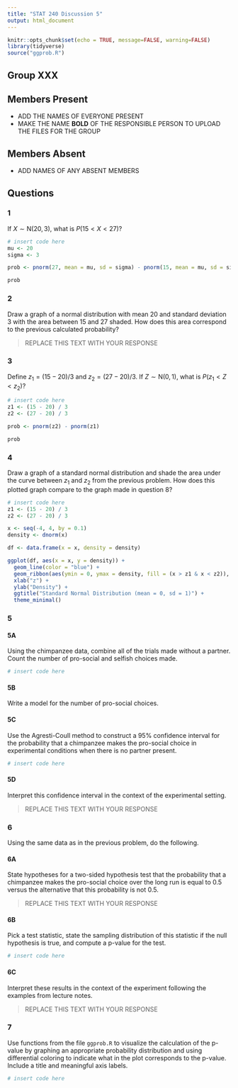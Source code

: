 ---
title: "STAT 240 Discussion 5"
output: html_document
---

```{r setup, include=FALSE}
knitr::opts_chunk$set(echo = TRUE, message=FALSE, warning=FALSE)
library(tidyverse)
source("ggprob.R")
```

## Group XXX 

## Members Present

- ADD THE NAMES OF EVERYONE PRESENT
- MAKE THE NAME **BOLD** OF THE RESPONSIBLE PERSON TO UPLOAD THE FILES FOR THE GROUP

## Members Absent

- ADD NAMES OF ANY ABSENT MEMBERS

## Questions


### 1

If $X \sim \text{N}(20, 3)$, what is $P(15 < X < 27)$?

```{r}
# insert code here
mu <- 20
sigma <- 3

prob <- pnorm(27, mean = mu, sd = sigma) - pnorm(15, mean = mu, sd = sigma)

prob
```


### 2

Draw a graph of a normal distribution with mean 20 and standard deviation 3 with the area between 15 and 27 shaded.
How does this area correspond to the previous calculated probability?

> REPLACE THIS TEXT WITH YOUR RESPONSE



### 3

Define $z_1 = (15 - 20)/3$ and $z_2 = (27 - 20)/3$.
If $Z \sim \text{N}(0,1)$, what is $P(z_1 < Z < z_2)$?

```{r}
# insert code here
z1 <- (15 - 20) / 3
z2 <- (27 - 20) / 3

prob <- pnorm(z2) - pnorm(z1)

prob
```



### 4

Draw a graph of a standard normal distribution and shade the area under the curve between $z_1$ and $z_2$ from the previous problem.
How does this plotted graph compare to the graph made in question 8?

```{r}
# insert code here
z1 <- (15 - 20) / 3
z2 <- (27 - 20) / 3

x <- seq(-4, 4, by = 0.1)
density <- dnorm(x)

df <- data.frame(x = x, density = density)

ggplot(df, aes(x = x, y = density)) +
  geom_line(color = "blue") +
  geom_ribbon(aes(ymin = 0, ymax = density, fill = (x > z1 & x < z2)), alpha = 0.5) +
  xlab("z") +
  ylab("Density") +
  ggtitle("Standard Normal Distribution (mean = 0, sd = 1)") +
  theme_minimal()
```



### 5

#### 5A

Using the chimpanzee data,
combine all of the trials made without a partner.
Count the number of pro-social and selfish choices made.

```{r}
# insert code here

```

#### 5B

Write a model for the number of pro-social choices.

#### 5C

Use the Agresti-Coull method to construct a 95% confidence interval for the probability that a chimpanzee makes the pro-social choice in experimental conditions when there is no partner present.

```{r}
# insert code here

```

#### 5D

Interpret this confidence interval in the context of the experimental setting.

> REPLACE THIS TEXT WITH YOUR RESPONSE



### 6

Using the same data as in the previous problem,
do the following.

#### 6A

State hypotheses for a two-sided hypothesis test that the probability that a chimpanzee makes the pro-social choice over the long run is equal to 0.5 versus the alternative that this probability is not 0.5.

> REPLACE THIS TEXT WITH YOUR RESPONSE

#### 6B

Pick a test statistic, state the sampling distribution of this statistic if the null hypothesis is true,
and compute a p-value for the test.

```{r}
# insert code here

```

#### 6C

Interpret these results in the context of the experiment following the examples from lecture notes.

> REPLACE THIS TEXT WITH YOUR RESPONSE



### 7

Use functions from the file `ggprob.R` to visualize the calculation of the p-value by graphing an appropriate probability distribution and using differential coloring to indicate what in the plot corresponds to the p-value.
Include a title and meaningful axis labels.

```{r}
# insert code here

```



